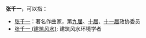 '''张千一'''，可以指：
*[[张千一|张千一]]：著名作曲家，第[[中国人民政治协商会议第九届全国委员会委员名单|九届]]、[[中国人民政治协商会议第十届全国委员会委员名单|十届]]、[[第十一届全国政协委员|十一届]]政协委员
*[[张千一_(建筑风水)|张千一 (建筑风水)]]: 建筑风水环境学者

{{disambig|qian|cat=三字张姓人名消歧义}}